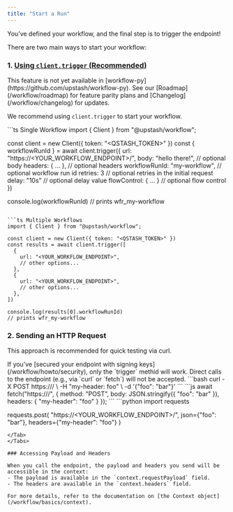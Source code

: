 ```yaml
---
title: "Start a Run"
---
```


You’ve defined your workflow, and the final step is to trigger the endpoint!

There are two main ways to start your workflow:

### 1. [Using `client.trigger` (Recommended)](/workflow/basics/client#trigger-workflow)

<Note>
  This feature is not yet available in
  [workflow-py](https://github.com/upstash/workflow-py). See our
  [Roadmap](/workflow/roadmap) for feature parity plans and
  [Changelog](/workflow/changelog) for updates.
</Note>

We recommend using `client.trigger` to start your workflow.

<CodeGroup>
```ts Single Workflow
import { Client } from "@upstash/workflow";

const client = new Client({ token: "<QSTASH_TOKEN>" })
const { workflowRunId } = await client.trigger({
  url: "https://<YOUR_WORKFLOW_ENDPOINT>/<YOUR-WORKFLOW-ROUTE>",
  body: "hello there!",         // optional body
  headers: { ... },             // optional headers
  workflowRunId: "my-workflow", // optional workflow run id
  retries: 3                    // optional retries in the initial request
  delay: "10s"                  // optional delay value
  flowControl: { ... }          // optional flow control
})

console.log(workflowRunId)
// prints wfr_my-workflow
```

```ts Multiple Workflows
import { Client } from "@upstash/workflow";

const client = new Client({ token: "<QSTASH_TOKEN>" })
const results = await client.trigger([
  {
    url: "<YOUR_WORKFLOW_ENDPOINT>",
    // other options...
  },
  {
    url: "<YOUR_WORKFLOW_ENDPOINT>",
    // other options...
  },
])

console.log(results[0].workflowRunId)
// prints wfr_my-workflow
```
</CodeGroup>

### 2. Sending an HTTP Request

This approach is recommended for quick testing via curl. 

<Warning>
If you’ve [secured your endpoint with signing keys](/workflow/howto/security), only the `trigger` methid will work. Direct calls to the endpoint (e.g., via `curl` or `fetch`) will not be accepted.
</Warning>

<Tabs>
  <Tab title="curl">
  ```bash
  curl -X POST https://<YOUR_WORKFLOW_ENDPOINT>/<YOUR-WORKFLOW-ROUTE> \
       -H "my-header: foo" \
       -d '{"foo": "bar"}'
  ```
  </Tab>
  <Tab title="fetch (TypeScript)">
  ```js
  await fetch("https://<YOUR_WORKFLOW_ENDPOINT>/<YOUR-WORKFLOW-ROUTE>", {
    method: "POST",
    body: JSON.stringify({ "foo": "bar" }),
    headers: {
      "my-header": "foo"
    }
  });
  ```
  </Tab>
  <Tab title="requests (Python)">
  ```python
  import requests

  requests.post(
      "https://<YOUR_WORKFLOW_ENDPOINT>/<YOUR-WORKFLOW-ROUTE>", json={"foo": "bar"}, headers={"my-header": "foo"}
  )

  ```
  </Tab>
</Tabs>

### Accessing Payload and Headers

When you call the endpoint, the payload and headers you send will be accessible in the context:  
- The payload is available in the `context.requestPayload` field.  
- The headers are available in the `context.headers` field.

For more details, refer to the documentation on [the Context object](/workflow/basics/context). 
